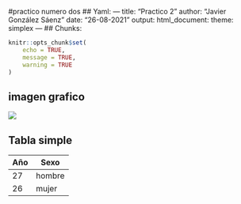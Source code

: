 #practico numero dos
## Yaml:
---
title: "Practico 2"
author: "Javier González Sáenz"
date: "26-08-2021"
output: 
  html_document: 
    theme: simplex
---
## Chunks:
```r
knitr::opts_chunk$set(
	echo = TRUE,
	message = TRUE,
	warning = TRUE
)
```
## imagen grafico
![](input/img/grafico01.jpg)

## Tabla simple

Año| Sexo
---|------
27 | hombre
26 | mujer
